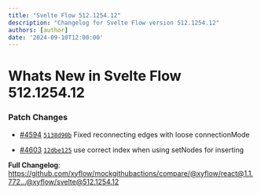 ```yaml
---
title: "Svelte Flow 512.1254.12"
description: "Changelog for Svelte Flow version 512.1254.12"
authors: [author]
date: '2024-09-10T12:00:00'
---
```

# Whats New in Svelte Flow 512.1254.12
### Patch Changes

-   [#4594](https://github.com/xyflow/xyflow/pull/4594) [`5138d90b`](https://github.com/xyflow/xyflow/commit/5138d90bdb91ff5d8dbeb8c8d29bdfd31c5b59d6) Fixed reconnecting edges with loose connectionMode

-   [#4603](https://github.com/xyflow/xyflow/pull/4603) [`12dbe125`](https://github.com/xyflow/xyflow/commit/12dbe125755fad7d2f6dff19100872dd823d1012) use correct index when using setNodes for inserting

**Full Changelog**: https://github.com/xyflow/mockgithubactions/compare/@xyflow/react@1.1.772...@xyflow/svelte@512.1254.12
